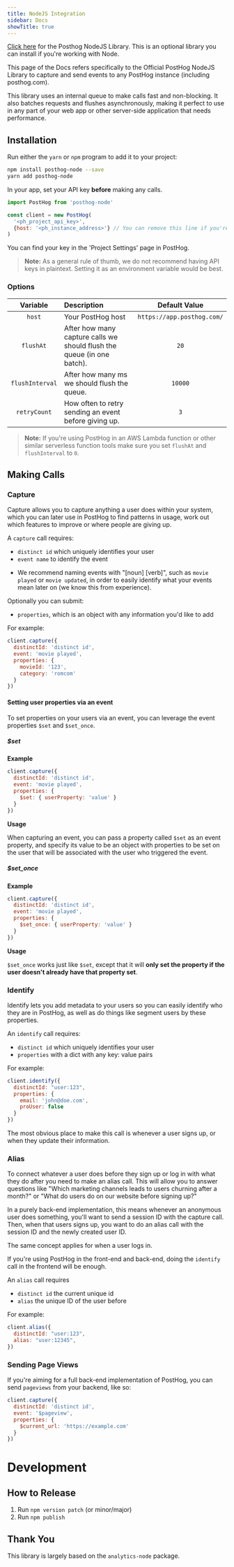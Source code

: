 ```yaml
---
title: NodeJS Integration
sidebar: Docs
showTitle: true
---
```


[Click here](https://github.com/PostHog/posthog-node) for the Posthog NodeJS Library. This is an optional library you can install if you're working with Node. 

This page of the Docs refers specifically to the Official PostHog NodeJS Library to capture and send events to any PostHog instance (including posthog.com).

This library uses an internal queue to make calls fast and non-blocking. It also batches requests and flushes asynchronously, making it perfect to use in any part of your web app or other server-side application that needs performance.

## Installation 

Run either the `yarn` or `npm` program to add it to your project:

```bash
npm install posthog-node --save
yarn add posthog-node
```

In your app, set your API key **before** making any calls.

```javascript
import PostHog from 'posthog-node'

const client = new PostHog(
  '<ph_project_api_key>',
  {host: '<ph_instance_address>'} // You can remove this line if you're using app.posthog.com
)
```


You can find your key in the 'Project Settings' page in PostHog.

> **Note:** As a general rule of thumb, we do not recommend having API keys in plaintext. Setting it as an environment variable would be best.

### Options


| Variable                   | Description                           | Default Value         |
| :------------------------: | :------------------------------------ | :-------------------: |
| `host` | Your PostHog host | `https://app.posthog.com/` |
| `flushAt` | After how many capture calls we should flush the queue (in one batch). | `20` |
| `flushInterval` | After how many ms we should flush the queue. | `10000` |
| `retryCount` | How often to retry sending an event before giving up. | `3` |


> **Note:** If you're using PostHog in an AWS Lambda function or other similar serverless function tools make sure you set `flushAt` and `flushInterval` to `0`.

## Making Calls

### Capture

Capture allows you to capture anything a user does within your system, which you can later use in PostHog to find patterns in usage, work out which features to improve or where people are giving up.

A `capture` call requires:
 - `distinct id` which uniquely identifies your user
 - `event name` to identify the event
  * We recommend naming events with "[noun] [verb]", such as `movie played` or `movie updated`, in order to easily identify what your events mean later on (we know this from experience).

Optionally you can submit:
- `properties`, which is an object with any information you'd like to add

For example:
```js
client.capture({
  distinctId: 'distinct id',
  event: 'movie played',
  properties: {
    movieId: '123',
    category: 'romcom'
  }
})
```

#### Setting user properties via an event

To set properties on your users via an event, you can leverage the event properties `$set` and `$set_once`.

##### $set

**Example**

```js
client.capture({
  distinctId: 'distinct id',
  event: 'movie played',
  properties: {
    $set: { userProperty: 'value' }
  }
})
```

**Usage**

When capturing an event, you can pass a property called `$set` as an event property, and specify its value to be an object with properties to be set on the user that will be associated with the user who triggered the event.

##### $set_once

**Example**

```js
client.capture({
  distinctId: 'distinct id',
  event: 'movie played',
  properties: {
    $set_once: { userProperty: 'value' }
  }
})
```

**Usage**

`$set_once` works just like `$set`, except that it will **only set the property if the user doesn't already have that property set**.

### Identify
Identify lets you add metadata to your users so you can easily identify who they are in PostHog, as well as do things 
like segment users by these properties.

An `identify` call requires:
- `distinct id` which uniquely identifies your user
- `properties` with a dict with any key: value pairs 

For example:
```js
client.identify({
  distinctId: "user:123",
  properties: {
    email: 'john@doe.com',
    proUser: false
  }
})
```

The most obvious place to make this call is whenever a user signs up, or when they update their information.

### Alias

To connect whatever a user does before they sign up or log in with what they do after you need to make an alias call. This will allow you to answer questions like "Which marketing channels leads to users churning after a month?" or "What do users do on our website before signing up?"

In a purely back-end implementation, this means whenever an anonymous user does something, you'll want to send a session ID with the capture call. Then, when that users signs up, you want to do an alias call with the session ID and the newly created user ID.

The same concept applies for when a user logs in.

If you're using PostHog in the front-end and back-end, doing the `identify` call in the frontend will be enough.

An `alias` call requires
- `distinct id` the current unique id
- `alias` the unique ID of the user before

For example:
```js
client.alias({
  distinctId: "user:123",
  alias: "user:12345",
})
```

### Sending Page Views

If you're aiming for a full back-end implementation of PostHog, you can send `pageviews` from your backend, like so:

```js
client.capture({
  distinctId: 'distinct id',
  event: '$pageview',
  properties: {
    $current_url: 'https://example.com'
  }
})
```

# Development

## How to Release
1. Run `npm version patch` (or minor/major)
2. Run `npm publish`

## Thank You

This library is largely based on the `analytics-node` package.
